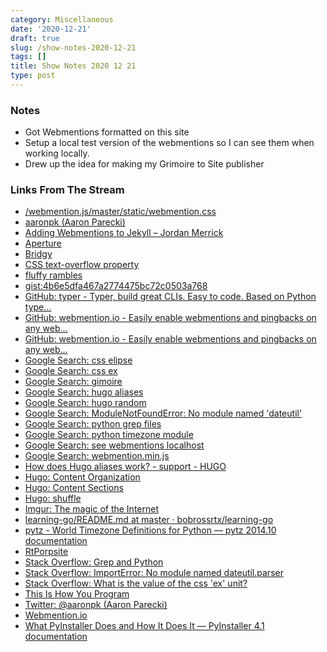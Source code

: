 ```yaml
---
category: Miscellaneous
date: '2020-12-21'
draft: true
slug: /show-notes-2020-12-21
tags: []
title: Show Notes 2020 12 21
type: post
---
```



### Notes

- Got Webmentions formatted on this site
- Setup a local test version of the webmentions so I can see them when working locally. 
- Drew up the idea for making my Grimoire to Site publisher

### Links From The Stream


- [/webmention.js/master/static/webmention.css](https://raw.githubusercontent.com/PlaidWeb/webmention.js/master/static/webmention.css)
- [aaronpk (Aaron Parecki)](https://github.com/aaronpk)
- [Adding Webmentions to Jekyll – Jordan Merrick](https://jordanmerrick.com/2018/07/22/adding-webmentions-to-jekyll/)
- [Aperture](https://aperture.p3k.io/channel/2436)
- [Bridgy](https://brid.gy/)
- [CSS text-overflow property](https://www.w3schools.com/cssref/css3_pr_text-overflow.asp)
- [fluffy rambles](https://beesbuzz.biz/blog/)
- [gist:4b6e5dfa467a2774475bc72c0503a768](https://gist.github.com/alanwsmith/4b6e5dfa467a2774475bc72c0503a768)
- [GitHub: typer - Typer, build great CLIs. Easy to code. Based on Python type...](https://github.com/tiangolo/typer)
- [GitHub: webmention.io - Easily enable webmentions and pingbacks on any web...](https://github.com/aaronpk/webmention.io#api)
- [GitHub: webmention.io - Easily enable webmentions and pingbacks on any web...](https://github.com/aaronpk/webmention.io)
- [Google Search: css elipse](https://www.google.com/search?client=safari&rls=en&q=css+elipse&ie=UTF-8&oe=UTF-8)
- [Google Search: css ex](https://www.google.com/search?client=safari&rls=en&q=css+ex&ie=UTF-8&oe=UTF-8)
- [Google Search: gimoire](https://www.google.com/search?client=safari&rls=en&q=gimoire&ie=UTF-8&oe=UTF-8)
- [Google Search: hugo aliases](https://www.google.com/search?client=safari&rls=en&q=hugo+aliases&ie=UTF-8&oe=UTF-8)
- [Google Search: hugo random](https://www.google.com/search?client=safari&rls=en&q=hugo+random&ie=UTF-8&oe=UTF-8)
- [Google Search: ModuleNotFoundError: No module named 'dateutil'](https://www.google.com/search?client=safari&rls=en&q=ModuleNotFoundError:+No+module+named+%27dateutil%27&ie=UTF-8&oe=UTF-8)
- [Google Search: python grep files](https://www.google.com/search?client=safari&rls=en&q=python+grep+files&ie=UTF-8&oe=UTF-8)
- [Google Search: python timezone module](https://www.google.com/search?client=safari&rls=en&q=python+timezone+module&ie=UTF-8&oe=UTF-8)
- [Google Search: see webmentions localhost](https://www.google.com/search?client=safari&rls=en&q=see+webmentions+localhost&ie=UTF-8&oe=UTF-8)
- [Google Search: webmention.min.js](https://www.google.com/search?client=safari&rls=en&q=webmention.min.js&ie=UTF-8&oe=UTF-8)
- [How does Hugo aliases work? - support - HUGO](https://discourse.gohugo.io/t/how-does-hugo-aliases-work/21736)
- [Hugo: Content Organization](https://gohugo.io/content-management/organization/)
- [Hugo: Content Sections](https://gohugo.io/content-management/sections/)
- [Hugo: shuffle](https://gohugo.io/functions/shuffle/)
- [Imgur: The magic of the Internet](https://imgur.com/5AYfRBX)
- [learning-go/README.md at master · bobrossrtx/learning-go](https://github.com/bobrossrtx/learning-go/blob/master/README.md)
- [pytz - World Timezone Definitions for Python — pytz 2014.10 documentation](http://pytz.sourceforge.net/)
- [RtPorpsite](https://codepen.io/bobrossrtx/full/vYXJbrK)
- [Stack Overflow: Grep and Python](https://stackoverflow.com/questions/1921894/grep-and-python)
- [Stack Overflow: ImportError: No module named dateutil.parser](https://stackoverflow.com/questions/20853474/importerror-no-module-named-dateutil-parser)
- [Stack Overflow: What is the value of the css 'ex' unit?](https://stackoverflow.com/questions/918612/what-is-the-value-of-the-css-ex-unit)
- [This Is How You Program](http://thisishowyouprogram.com/)
- [Twitter: @aaronpk (Aaron Parecki)](https://twitter.com/aaronpk)
- [Webmention.io](https://webmention.io/)
- [What PyInstaller Does and How It Does It — PyInstaller 4.1 documentation](https://pyinstaller.readthedocs.io/en/stable/operating-mode.html)